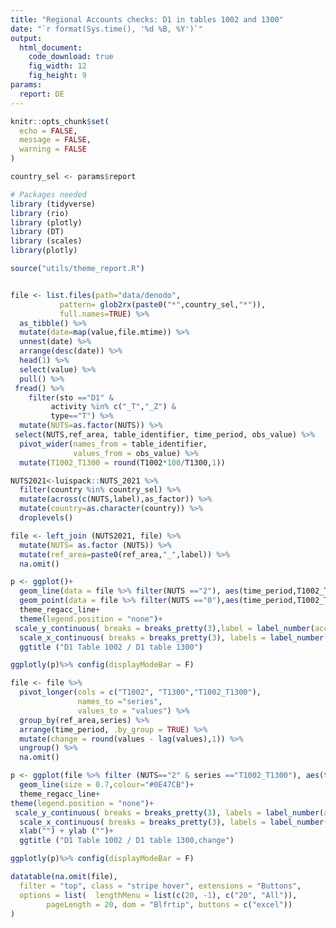 ```yaml
---
title: "Regional Accounts checks: D1 in tables 1002 and 1300"
date: "`r format(Sys.time(), '%d %B, %Y')`"
output:
  html_document: 
    code_download: true
    fig_width: 12
    fig_height: 9
params:
  report: DE
---
```


```r
knitr::opts_chunk$set(
  echo = FALSE,
  message = FALSE,
  warning = FALSE
)
```

```r
country_sel <- params$report
```

```r
# Packages needed
library (tidyverse)
library (rio)
library (plotly)
library (DT)
library (scales)
library(plotly)
```

```r
source("utils/theme_report.R")


file <- list.files(path="data/denodo",
           pattern= glob2rx(paste0("*",country_sel,"*")),
           full.names=TRUE) %>% 
  as_tibble() %>% 
  mutate(date=map(value,file.mtime)) %>% 
  unnest(date) %>% 
  arrange(desc(date)) %>% 
  head(1) %>% 
  select(value) %>% 
  pull() %>% 
 fread() %>% 
    filter(sto =="D1" &
         activity %in% c("_T","_Z") &
         type=="T") %>% 
  mutate(NUTS=as.factor(NUTS)) %>% 
 select(NUTS,ref_area, table_identifier, time_period, obs_value) %>%
  pivot_wider(names_from = table_identifier,
              values_from = obs_value) %>% 
  mutate(T1002_T1300 = round(T1002*100/T1300,1))

NUTS2021<-luispack::NUTS_2021 %>% 
  filter(country %in% country_sel) %>% 
  mutate(across(c(NUTS,label),as_factor)) %>% 
  mutate(country=as.character(country)) %>% 
  droplevels()

file <- left_join (NUTS2021, file) %>% 
  mutate(NUTS= as.factor (NUTS)) %>% 
  mutate(ref_area=paste0(ref_area,"_",label)) %>% 
  na.omit()
```

```r
p <- ggplot()+
  geom_line(data = file %>% filter(NUTS =="2"), aes(time_period,T1002_T1300,group=ref_area),colour = "#0E47CB", size = 0.7)+
  geom_point(data = file %>% filter(NUTS =="0"),aes(time_period,T1002_T1300), size = 3, colour = "#FFCC00")+
  theme_regacc_line+
  theme(legend.position = "none")+
 scale_y_continuous( breaks = breaks_pretty(3),label = label_number(accuracy = 1))+
  scale_x_continuous( breaks = breaks_pretty(3), labels = label_number(accuracy = 1),expand=c(0,0))+
  ggtitle ("D1 Table 1002 / D1 table 1300")

ggplotly(p)%>% config(displayModeBar = F)
```


```r
file <- file %>% 
  pivot_longer(cols = c("T1002", "T1300","T1002_T1300"),
               names_to ="series",
               values_to = "values") %>% 
  group_by(ref_area,series) %>% 
  arrange(time_period, .by_group = TRUE) %>% 
  mutate(change = round(values - lag(values),1)) %>% 
  ungroup() %>% 
  na.omit()
```

```r
p <- ggplot(file %>% filter (NUTS=="2" & series =="T1002_T1300"), aes(time_period, change, group = ref_area))+
  geom_line(size = 0.7,colour="#0E47CB")+
  theme_regacc_line+
theme(legend.position = "none")+
 scale_y_continuous( breaks = breaks_pretty(3), labels = label_number(accuracy = 1))+
  scale_x_continuous( breaks = breaks_pretty(3), labels = label_number(accuracy = 1),expand=c(0,0))+
  xlab("") + ylab ("")+
  ggtitle ("D1 Table 1002 / D1 table 1300,change")

ggplotly(p)%>% config(displayModeBar = F)
```

```r
datatable(na.omit(file),
  filter = "top", class = "stripe hover", extensions = "Buttons",
  options = list(  lengthMenu = list(c(20, -1), c("20", "All")),
        pageLength = 20, dom = "Blfrtip", buttons = c("excel"))
)
```


